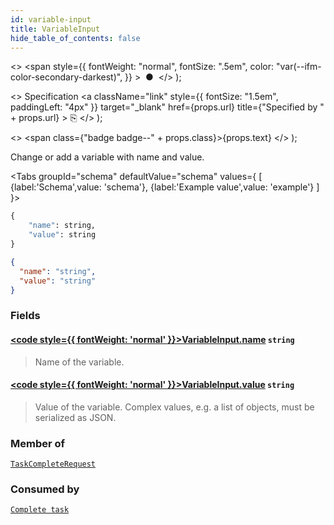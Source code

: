 ```yaml
---
id: variable-input
title: VariableInput
hide_table_of_contents: false
---
```



  <>
    <span
      style={{
        fontWeight: "normal",
        fontSize: ".5em",
        color: "var(--ifm-color-secondary-darkest)",
      }}
    >
      &nbsp;●&nbsp;
    </span>
  </>
);

  <>
    Specification
    <a
      className="link"
      style={{ fontSize: "1.5em", paddingLeft: "4px" }}
      target="_blank"
      href={props.url}
      title={"Specified by " + props.url}
    >
      ⎘
    </a>
  </>
);

  <>
    <span class={"badge badge--" + props.class}>{props.text}</span>
  </>
);

Change or add a variable with name and value.

<Tabs groupId="schema" defaultValue="schema" values={
[
{label:'Schema',value: 'schema'},
{label:'Example value',value: 'example'}
]
}>
<TabItem value='schema'>

```graphql
{
    "name": string,
    "value": string
}
```

</TabItem>

<TabItem value='example'>

```json
{
  "name": "string",
  "value": "string"
}
```

</TabItem>
</Tabs>

### Fields

#### [<code style={{ fontWeight: 'normal' }}>VariableInput.<b>name</b></code>](#)<Bullet /> `string`

> Name of the variable.

#### [<code style={{ fontWeight: 'normal' }}>VariableInput.<b>value</b></code>](#)<Bullet /> `string`

> Value of the variable. Complex values, e.g. a list of objects, must be serialized as JSON.

### Member of

[`TaskCompleteRequest`](./task-complete-request.mdx) <Badge class="secondary" text="input"/>

### Consumed by

[`Complete task`](../../controllers/tasklist-api-rest-task-controller.md#complete-task) <Badge class="secondary" text="PATCH"/>
